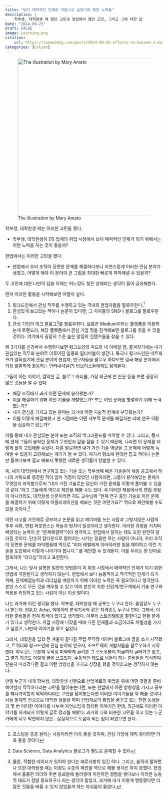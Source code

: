 ```yaml
---
title: "보다 매력적인 인재로 거듭나고 싶었기에 했던 노력들"
description: |
    학부생, 대학원생 때 했던 고민과 현업에서 했던 고민, 그리고 그에 대한 답
date: "2024-09-25"
draft: FALSE
image: Learning.png
citation:
    url: https://taemobang.com/posts/2024-09-25-efforts-to-become-a-more-attractive-candidate/
categories: [Column]
---
```


![The illustration by Mary Amato](Learning.png){fig-align="center" width="500"}

학부생, 대학원생 때는 이러한 고민을 했다.

-   학부생, 대학원생이 DS 업계의 취업 시장에서 보다 매력적인 인재가 되기 위해서는 어떤 노력을 하는 것이 좋을까?

현업에서는 이러한 고민을 했다.

-   현업에서 우리 조직이 당면한 문제를 해결하다보니 자연스럽게 이러한 관심 분야가 생겼고, 어떻게 해야 이 분야의 큰 그림을 최대한 빠르게 파악해낼 수 있을까?

두 고민에 대한 나만의 답을 이제는 어느정도 찾은 상태라는 생각이 들어 공유해본다.

먼저 이러한 활동을 시작해보면 어떨까 싶다.

1.  링크드인에서 관심 직무를 수행하고 있는 국내외 현업자들을 팔로우한다.[^1]
2.  관심있게 보고있는 책이나 논문이 있다면, 그 저자들의 SNS나 블로그를 팔로우한다.
3.  관심 기업의 테크 블로그[^2]를 팔로우한다. 요즘은 Medium이라는 플랫폼을 이용하는게 트렌드라, 해당 플랫폼에서 관심 기업 명을 검색해보면 블로그를 찾을 수 있을 것이다. 여기에서 굉장히 수준 높은 양질의 컨텐츠들을 찾을 수 있다.

[^1]: 포스팅을 종종 올리는 사람이라면 더욱 좋을 것이며, 관심 기업에 재직 중이라면 더욱 좋을 것이다

[^2]: Data Science, Data Analytics 블로그가 별도로 존재할 수 있다

위 3가지를 신경써서 수행하다보면 링크드인의 피드와 내 이메일 함, 즐겨찾기에는 내가 관심있는 직무와 분야로 이루어진 일종의 필터버블이 생긴다. 특히나 링크드인은 네트워크가 얽혀있기에 관심 분야의 현업자, 연구자들을 팔로우 하다보면 결국 해당 분야에서 가장 활발하게 활동하는 인터내셔널(?) 탑보이스들에게도 닿게된다.

그들이 하는 이야기, 짤막한 글, 블로그 아티클, 가장 최근에 쓴 논문 등을 보면 굉장히 많은 것들을 알 수 있다.

-   해당 조직에서 과거 어떤 문제에 봉착했는가?
-   이를 해결하기 위해 어떤 기술을 개발했는가? 또는 어떤 문화를 형성하기 위해 노력했는가?
-   내가 관심을 가지고 있는 분야는 과거에 어떤 기술적 한계에 부딪혔는가?
-   이를 어떻게 해결해왔고 현 시점에는 어떤 세부적 문제를 해결하는 데에 연구 역량을 집중하고 있는가?

이를 통해 내가 관심있는 분야 또는 조직의 백그라운드를 파악할 수 있다. 그리고, 동시에 현재 그들이 봉착한 문제가 무엇인지 감을 잡을 수 있기 때문에, 나라면 이 문제를 어떻게 풀지 고민해볼 수있다. 다른 말로하면 내가 가진 기술 역량을 그 문제에 어떻게 녹여낼 수 있을지 고민해보는 계기가 될 수 있다. 여기서 평소에 펜대만 잡고 책이나 논문만 들여다보며 결코 해보지 못했던 새로운 생각들이 창발할 수 있다.

혹, 내가 대학원에서 연구하고 있는 기술 또는 학부생때 배운 기술들이 채용 공고에서 하나의 키워드로 등장한 적이 없어 걱정이 많았던 사람이라면, 그들이 봉착해있는 문제가 무엇인지 파악함으로써 "내가 가진 기술로는 당신이 가진 문제를 이렇게 풀어볼 수 있을 것 같다."라고 그들에게 역으로 제안을 해볼 수도 있다. 꼭 이러한 채용에서의 면접 과정이 아니더라도, 대학원생 신분이라면 지도 교수님께 "현재 연구 중인 기술로 이런 문제를 해결하기 위해 이렇게 어플리케이션을 해보는 것은 어떤가요?" 역으로 제안해볼 수도 있을 것이다.[^3]

[^3]: 물론, 적합한 데이터가 있어야 한다는 애로사항이 있긴 하다. 그리고, 솔직히 말하면 나 또한 대학원생 때는 이정도 수준의 제안을 역으로 해볼 생각은 하지 못했다. 현업에서 훌륭한 리더와 주변 동료들에 둘러쌓여 이런저런 경험을 쌓다보니 이러한 능동적 태도가 정말 중요하구나 라는 생각이 들었고, 과거에 내가 이렇게 행동했다면 더 많은 것들을 배울 수 있지 않았을까 하는 아쉬움이 들었다.

이런 사고를 가진채로 공부하고 논문을 읽고 페이퍼를 쓰는 사람과 그렇지않은 사람의 추후 서류, 면접 퍼포먼스는 하늘과 땅차이 일것이라고 생각한다. 이러한 과정을 거치며 배양되는 능력이 곧 "문제해결력"이라 생각하고, 현업에서 일하는 태도 또한 완전히 달라질 것이다. 단순히 탑다운으로 떨어지는 시키는 일들만 하는 사람이 아니라, 우리 조직이 당면한 문제를 파악했을때 역으로 “리더 레벨에게 이러이러한 일을 해야하고 이런 기술을 도입해서 이렇게 나아가야 합니다.” 를 제안할 수 있게된다. 이를 우리는 한 단어로 함축하여 "리더십"이라고 표현한다.

그래서, 나는 앞서 설명한 일련의 방법론이 꼭 취업 시장에서 매력적인 인재가 되기 위한 방법에 국한된다고 생각하지 않는다. 현업에서 보다 능동적이고 적극적인 인재가 되기 위해, 문제해결능력과 리더십을 배양하기 위해 이러한 노력은 꼭 필요하다고 생각한다. 본인 스스로 모든 것을 깨우칠 수 있고 이미 본인이 속한 산업계/연구계에서 기술 연구와 적용을 리딩하고 있는 사람이 아닌 이상 말이다.

나는 과거에 이런 생각을 했다. 학부생, 대학원생 때 공부는 누구나 한다. 졸업장도 누구나 받는다. SQLD, Adsp, 빅데이터 분석기사와 같은 자격증도 누구나 딴다. 그래서, 이러한 준비들은 전혀 특색이 없다고 생각했다. 아무리 스토리텔링을 잘한다고 한들 한계가 있다고 생각한다. 취업 시장에 나갔을 때에 다른 인재들과 조금이라도 차별성을 가지고 싶었고, 나만의 이야기를 하고 싶었다.

그래서, 대학원을 입학 전 겨울이 끝나갈 무렵 무작정 네이버 블로그에 글을 쓰기 시작했고, 트위터와 링크드인에 관심 분야의 연구자, 소프트웨어 개발자들을 팔로우하기 시작했다. 아무것도 모른채 무작정 미약하게 굴려본 그 스노우볼이 지금까지 굴러가고 있고, 그 결과 지금도 이렇게 글을 쓰고있다. 수동적인 태도로 남들이 하는 준비들을 의식하여 단순히 따라갔다면 결코 이런 방향성을 가지고 성장을 했을 것이라고는 생각하지 않는다.

만일 누군가 내게 학부생, 대학원생 신분으로 산업계로의 취업을 위해 어떤 것들을 준비해야할지 막막하다라는 고민을 털어놓는다면, 또는 현업에서 어떤 방향성을 가지고 공부를 해나가야할지 막막하다라는 고민을 털어놓는다면 이러한 이야기들을 쭉 해줄 것이다. 사실 통계학 전공으로 대학원 생활을 하며 산업계로의 취업을 꿈꾸고 있는 친한 동생들과 몇 번 이러한 이야기를 나누며 자연스럽게 정리된 이야기긴 한데, 최근에도 이러한 이야기를 하게되서 이렇게 글로 정리를 해봤다. 과거의 나와 비슷한 고민을 하고 있는 누군가에게 너무 막연하지 않은.. 실질적으로 도움이 되는 팁이 되었으면 한다.